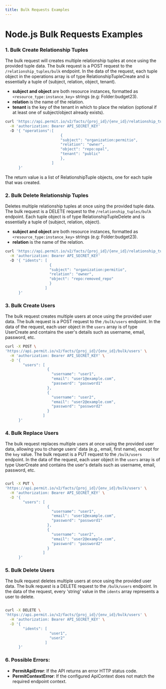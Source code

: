 ```yaml
---
title: Bulk Requests Examples
---
```


# Node.js Bulk Requests Examples

### 1. Bulk Create Relationship Tuples

The bulk request will creates multiple relationship tuples at once using the provided tuple data.       The bulk request is a POST request to the `/relationship_tuples/bulk` endpoint.
        In the data of the request, each tuple object in the operations array is of type RelationshipTupleCreate and is
essentially a tuple of (subject, relation, object, tenant).

- **subject and object** are both resource instances, formatted as `<resource_type:instance_key>` strings (e.g: Folder:budget23).
- **relation** is the name of the relation.
- **tenant** is the key of the tenant in which to place the relation (optional if at least one of subject/object already exists).

```bash
curl 'https://api.permit.io/v2/facts/{proj_id}/{env_id}/relationship_tuples/bulk' \
  -H 'authorization: Bearer API_SECRET_KEY'
  -D '{ "operations":[
                         {
                         "subject": "organization:permitio",
                         "relation": "owner",
                         "object": "repo:opal",
                         "tenant": "public"
                         },
                     ]
      }'
```
The return value is a list of RelationshipTuple objects, one for each tuple that was created.


### 2. Bulk Delete Relationship Tuples

Deletes multiple relationship tuples at once using the provided tuple data.
The bulk request is a DELETE request to the `/relationship_tuples/bulk` endpoint.
Each tuple object is of type RelationshipTupleDelete and is essentially a tuple of (subject, relation, object).

- **subject and object** are both resource instances, formatted as `<resource_type:instance_key>` strings (e.g: Folder:budget23).
- **relation** is the name of the relation.


```bash
curl 'https://api.permit.io/v2/facts/{proj_id}/{env_id}/relationship_tuples/bulk' \
  -H 'authorization: Bearer API_SECRET_KEY'
  -D '{ "idents": [
                    {
                    "subject": "organization:permitio",
                    "relation": "owner",
                    "object": "repo:removed_repo"
                    }
                  ]
      }'
```
### 3. Bulk Create Users

The bulk request creates multiple users at once using the provided user data. The bulk request is a POST request to the `/bulk/users` endpoint. In the data of the request, each user object in the `users` array is of type UserCreate and contains the user's details such as username, email, password, etc.

```bash
curl -X POST \
'https://api.permit.io/v2/facts/{proj_id}/{env_id}/bulk/users' \
  -H 'authorization: Bearer API_SECRET_KEY' \
  -D '{
        "users": [
                   {
                     "username": "user1",
                     "email": "user1@example.com",
                     "password": "password1"
                   },
                   {
                     "username": "user2",
                     "email": "user2@example.com",
                     "password": "password2"
                   }
                 ]
      }'
```
### 4. Bulk Replace Users


The bulk request replaces multiple users at once using the provided user data, allowing you to change users' data (e.g., email, first name), except for the `key` value. The bulk request is a PUT request to the `/bulk/users` endpoint. In the data of the request, each user object in the `users` array is of type UserCreate and contains the user's details such as username, email, password, etc.

```bash

curl -X PUT \
'https://api.permit.io/v2/facts/{proj_id}/{env_id}/bulk/users' \
  -H 'authorization: Bearer API_SECRET_KEY' \
  -D '{
        "users": [
                   {
                     "username": "user1",
                     "email": "user1@example.com",
                     "password": "password1"
                   },
                   {
                     "username": "user2",
                     "email": "user2@example.com",
                     "password": "password2"
                   }
                 ]
      }'
```


### 5. Bulk Delete Users

The bulk request deletes multiple users at once using the provided user data. The bulk request is a DELETE request to the `/bulk/users` endpoint. In the data of the request, every 'string' value in the `idents` array represents a user to delete.

```bash

curl -X DELETE \
'https://api.permit.io/v2/facts/{proj_id}/{env_id}/bulk/users' \
  -H 'authorization: Bearer API_SECRET_KEY' \
  -D '{
        "idents": [
                    "user1",
                    "user2"
                  ]
      }'
```


### 6. Possible Errors:
- **PermitApiError**: If the API returns an error HTTP status code.
- **PermitContextError**: If the configured ApiContext does not match the required endpoint context.